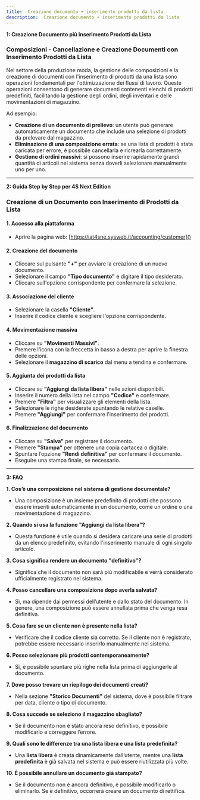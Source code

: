 ```yaml
---
title:  Creazione documento + inserimento prodotti da lista
description:  Creazione documento + inserimento prodotti da lista
---
```


**1: Creazione Documento più inserimento Prodotti da Lista**

### Composizioni - Cancellazione e Creazione Documenti con Inserimento Prodotti da Lista

Nel settore della produzione moda, la gestione delle composizioni e la creazione di documenti con l'inserimento di prodotti da una lista sono operazioni fondamentali per l'ottimizzazione dei flussi di lavoro. Queste operazioni consentono di generare documenti contenenti elenchi di prodotti predefiniti, facilitando la gestione degli ordini, degli inventari e delle movimentazioni di magazzino.

Ad esempio:

* **Creazione di un documento di prelievo**: un utente può generare automaticamente un documento che include una selezione di prodotti da prelevare dal magazzino.
* **Eliminazione di una composizione errata**: se una lista di prodotti è stata caricata per errore, è possibile cancellarla e ricrearla correttamente.
* **Gestione di ordini massivi**: si possono inserire rapidamente grandi quantità di articoli nel sistema senza doverli selezionare manualmente uno per uno.

***

**2: Guida Step by Step per 4S Next Edition**

### Creazione di un Documento con Inserimento di Prodotti da Lista

#### 1. Accesso alla piattaforma

* Aprire la pagina web: [https://iat4sne.sysweb.it/accounting/customer]()

#### 2. Creazione del documento

* Cliccare sul pulsante **"+"** per avviare la creazione di un nuovo documento.
* Selezionare il campo **"Tipo documento"** e digitare il tipo desiderato.
* Cliccare sull'opzione corrispondente per confermare la selezione.

#### 3. Associazione del cliente

* Selezionare la casella **"Cliente"**.
* Inserire il codice cliente e scegliere l'opzione corrispondente.

#### 4. Movimentazione massiva

* Cliccare su **"Movimenti Massivi"**.
* Premere l’icona con la freccetta in basso a destra per aprire la finestra delle opzioni.
* Selezionare il **magazzino di scarico** dal menu a tendina e confermare.

#### 5. Aggiunta dei prodotti da lista

* Cliccare su **"Aggiungi da lista libera"** nelle azioni disponibili.
* Inserire il numero della lista nel campo **"Codice"** e confermare.
* Premere **"Filtra"** per visualizzare gli elementi della lista.
* Selezionare le righe desiderate spuntando le relative caselle.
* Premere **"Aggiungi"** per confermare l'inserimento dei prodotti.

#### 6. Finalizzazione del documento

* Cliccare su **"Salva"** per registrare il documento.
* Premere **"Stampa"** per ottenere una copia cartacea o digitale.
* Spuntare l’opzione **"Rendi definitiva"** per confermare il documento.
* Eseguire una stampa finale, se necessario.

***

**3: FAQ**

**1. Cos’è una composizione nel sistema di gestione documentale?**

* Una composizione è un insieme predefinito di prodotti che possono essere inseriti automaticamente in un documento, come un ordine o una movimentazione di magazzino.

**2. Quando si usa la funzione "Aggiungi da lista libera"?**

* Questa funzione è utile quando si desidera caricare una serie di prodotti da un elenco predefinito, evitando l'inserimento manuale di ogni singolo articolo.

**3. Cosa significa rendere un documento "definitivo"?**

* Significa che il documento non sarà più modificabile e verrà considerato ufficialmente registrato nel sistema.

**4. Posso cancellare una composizione dopo averla salvata?**

* Sì, ma dipende dai permessi dell’utente e dallo stato del documento. In genere, una composizione può essere annullata prima che venga resa definitiva.

**5. Cosa fare se un cliente non è presente nella lista?**

* Verificare che il codice cliente sia corretto. Se il cliente non è registrato, potrebbe essere necessario inserirlo manualmente nel sistema.

**6. Posso selezionare più prodotti contemporaneamente?**

* Sì, è possibile spuntare più righe nella lista prima di aggiungerle al documento.

**7. Dove posso trovare un riepilogo dei documenti creati?**

* Nella sezione **"Storico Documenti"** del sistema, dove è possibile filtrare per data, cliente o tipo di documento.

**8. Cosa succede se seleziono il magazzino sbagliato?**

* Se il documento non è stato ancora reso definitivo, è possibile modificarlo e correggere l’errore.

**9. Quali sono le differenze tra una lista libera e una lista predefinita?**

* Una **lista libera** è creata dinamicamente dall’utente, mentre una **lista predefinita** è già salvata nel sistema e può essere riutilizzata più volte.

**10. È possibile annullare un documento già stampato?**

* Se il documento non è ancora definitivo, è possibile modificarlo o eliminarlo. Se è definitivo, occorrerà creare un documento di rettifica.